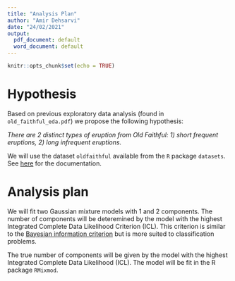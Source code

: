 ```yaml
---
title: "Analysis Plan"
author: "Amir Dehsarvi"
date: "24/02/2021"
output:
  pdf_document: default
  word_document: default
---
```


```r
knitr::opts_chunk$set(echo = TRUE)
```

# Hypothesis

Based on previous exploratory data analysis (found in `old_faithful_eda.pdf`) we propose the following
hypothesis: 

*There are 2 distinct types of eruption from Old Faithful: 1) short frequent eruptions, 2) long infrequent eruptions.*

We will use the dataset `oldfaithful` available from the `R` package `datasets`. See [here](https://stat.ethz.ch/R-manual/R-devel/library/datasets/html/faithful.html) for the documentation. 

# Analysis plan

We will fit two Gaussian mixture models with 1 and 2 components. The number of components will be 
deteremined by the model with the highest Integrated Complete Data Likelihood Criterion (ICL). This criterion
is similar to the [Bayesian information criterion](https://en.wikipedia.org/wiki/Bayesian_information_criterion)
but is more suited to classification problems. 

The true number of components will be given by the model with the highest Integrated Complete Data Likelihood (ICL). 
The model will be fit in the R package `RMixmod`. 